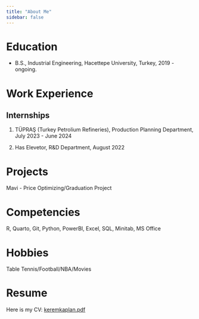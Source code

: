 ```yaml
---
title: "About Me"
sidebar: false 
---
```


# Education

-   B.S., Industrial Engineering, Hacettepe University, Turkey, 2019 - ongoing.

# Work Experience

## Internships

1.  TÜPRAŞ (Turkey Petrolium Refineries), Production Planning Department, July 2023 - June 2024

2.  Has Elevetor, R&D Department, August 2022

# Projects

Mavi - Price Optimizing/Graduation Project

# Competencies

R, Quarto, Git, Python, PowerBI, Excel, SQL, Minitab, MS Office

# Hobbies

Table Tennis/Football/NBA/Movies

# Resume

Here is my CV: [keremkaplan.pdf](https://drive.google.com/drive/u/0/my-drive)
